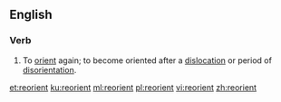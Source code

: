 ==English==
===Verb===
{{en-verb}}
# To [[orient]] again; to become oriented after a [[dislocation]] or period of [[disorientation]].

[[et:reorient]]
[[ku:reorient]]
[[ml:reorient]]
[[pl:reorient]]
[[vi:reorient]]
[[zh:reorient]]